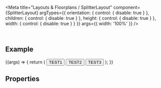 
<Meta
  title="Layouts & Floorplans / SplitterLayout"
  component={SplitterLayout}
  argTypes={{
    orientation: { control: { disable: true } },
    children: { control: { disable: true } },
    height: { control: { disable: true } },
    width: { control: { disable: true } }
  }}
  args={{
    width: '100%'
  }}
/>

<DocsHeader />

<br />

## Example

<Canvas>
  <Story name="Default">
    {(args) => {
      return (
        <SplitterLayout orientation={'vertical'} {...args} width={'60vw'} height={'50vh'}>
          <Button>TEST1</Button>
          <Button>TEST2</Button>
          <Button>TEST3</Button>
        </SplitterLayout>
      );
    }}
  </Story>
</Canvas>

## Properties

<ArgsTable story="." />
